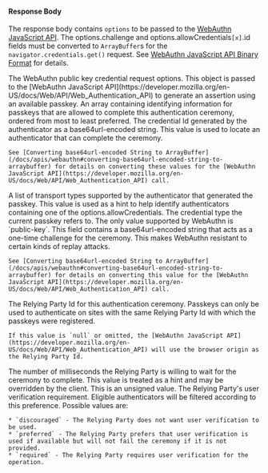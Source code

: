 
#### Response Body

The response body contains `options` to be passed to the [WebAuthn JavaScript API](https://developer.mozilla.org/en-US/docs/Web/API/Web_Authentication_API). The <InlineField>options.challenge</InlineField> and <InlineField>options.allowCredentials``[x]``.id</InlineField> fields must be converted to ``ArrayBuffer``s for the `navigator.credentials.get()` request. See [WebAuthn JavaScript API Binary Format](/docs/apis/webauthn#webauthn-javascript-api-binary-format) for details.

<APIBlock>
  <APIField name="options" type="Object">
    The WebAuthn public key credential request options. This object is passed to the [WebAuthn JavaScript API](https://developer.mozilla.org/en-US/docs/Web/API/Web_Authentication_API) to generate an assertion using an available passkey.
  </APIField>
  <APIField name="options.allowCredentials" type="Array">
    An array containing identifying information for passkeys that are allowed to complete this authentication ceremony, ordered from most to least preferred.
  </APIField>
  <APIField name="options.allowCredentials[x].id" type="String">
    The credential Id generated by the authenticator as a base64url-encoded string. This value is used to locate an authenticator that can complete the ceremony.

    See [Converting base64url-encoded String to ArrayBuffer](/docs/apis/webauthn#converting-base64url-encoded-string-to-arraybuffer) for details on converting these values for the [WebAuthn JavaScript API](https://developer.mozilla.org/en-US/docs/Web/API/Web_Authentication_API) call.
  </APIField>
  <APIField name="options.allowCredentials[x].transports" type="List<String>">
    A list of transport types supported by the authenticator that generated the passkey. This value is used as a hint to help identify authenticators containing one of the <InlineField>options.allowCredentials</InlineField>.

<WebauthnTransports />
  </APIField>
  <APIField name="options.allowCredentials[x].type" type="String">
    The credential type the current passkey refers to. The only value supported by WebAuthn is `public-key`.
  </APIField>
  <APIField name="options.challenge" type="String">
    This field contains a base64url-encoded string that acts as a one-time challenge for the ceremony. This makes WebAuthn resistant to certain kinds of replay attacks.

    See [Converting base64url-encoded String to ArrayBuffer](/docs/apis/webauthn#converting-base64url-encoded-string-to-arraybuffer) for details on converting this value for the [WebAuthn JavaScript API](https://developer.mozilla.org/en-US/docs/Web/API/Web_Authentication_API) call.
  </APIField>
  <APIField name="options.rpId" type="String">
    The Relying Party Id for this authentication ceremony. Passkeys can only be used to authenticate on sites with the same Relying Party Id with which the passkeys were registered.

    If this value is `null` or omitted, the [WebAuthn JavaScript API](https://developer.mozilla.org/en-US/docs/Web/API/Web_Authentication_API) will use the browser origin as the Relying Party Id.
  </APIField>
  <APIField name="options.timeout" type="Long">
    The number of milliseconds the Relying Party is willing to wait for the ceremony to complete. This value is treated as a hint and may be overridden by the client. This is an unsigned value.
  </APIField>
  <APIField name="options.userVerification" type="String">
    The Relying Party's user verification requirement. Eligible authenticators will be filtered according to this preference. Possible values are:

    * `discouraged` - The Relying Party does not want user verification to be used.
    * `preferred` - The Relying Party prefers that user verification is used if available but will not fail the ceremony if it is not provided.
    * `required` - The Relying Party requires user verification for the operation.
  </APIField>
</APIBlock>

<JSON title="Example Response JSON" src="webauthn/authenticate-start-response.json" />